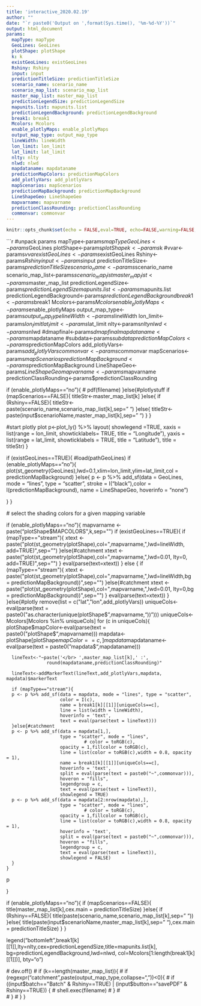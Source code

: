 ```yaml
---
title: 'interactive_2020.02.19'
author: ""
date: "`r paste0('Output on ',format(Sys.time(), '%m-%d-%Y'))`"
output: html_document
params:
  mapType: mapType
  GeoLines: GeoLines
  plotShape: plotShape
  k: k
  existGeoLines: existGeoLines
  Rshiny: Rshiny
  input: input
  predictionTitleSize: predictionTitleSize
  scenario_name: scenario_name
  scenario_map_list: scenario_map_list
  master_map_list: master_map_list
  predictionLegendSize: predictionLegendSize
  mapunits.list: mapunits.list
  predictionLegendBackground: predictionLegendBackground
  break1: break1
  Mcolors: Mcolors
  enable_plotlyMaps: enable_plotlyMaps
  output_map_type: output_map_type
  lineWidth: lineWidth
  lon_limit: lon_limit
  lat_limit: lat_limit
  nlty: nlty
  nlwd: nlwd
  mapdataname: mapdataname
  predictionMapColors: predictionMapColors
  add_plotlyVars: add_plotlyVars
  mapScenarios: mapScenarios
  predictionMapBackground: predictionMapBackground
  LineShapeGeo: LineShapeGeo
  mapvarname: mapvarname
  predictionClassRounding: predictionClassRounding
  commonvar: commonvar
---
```


```r
knitr::opts_chunk$set(echo = FALSE,eval=TRUE, echo=FALSE,warning=FALSE, message = FALSE)
```

```r
#unpack params
mapType<-params$mapType
GeoLines<-params$GeoLines
plotShape<-params$plotShape
k<-params$k
#vvar<-params$vvar
existGeoLines<-params$existGeoLines
Rshiny<-params$Rshiny
input<-params$input
predictionTitleSize<-params$predictionTitleSize
scenario_name<-params$scenario_name
scenario_map_list<-params$scenario_map_list
master_map_list<-params$master_map_list
predictionLegendSize<-params$predictionLegendSize
mapunits.list<-params$mapunits.list
predictionLegendBackground<-params$predictionLegendBackground
break1<-params$break1
Mcolors<-params$Mcolors
enable_plotlyMaps<-params$enable_plotlyMaps
output_map_type<-params$output_map_type
lineWidth<-params$lineWidth
lon_limit<-params$lon_limit
lat_limit<-params$lat_limit
nlty<-params$nlty
nlwd<-params$nlwd
#dmapfinal<-params$dmapfinal
mapdataname<-params$mapdataname
#subdata<-params$subdata
predictionMapColors<-params$predictionMapColors
add_plotlyVars<-params$add_plotlyVars
commonvar<-params$commonvar
mapScenarios<-params$mapScenarios
predictionMapBackground<-params$predictionMapBackground
LineShapeGeo<-params$LineShapeGeo
mapvarname<-params$mapvarname
predictionClassRounding<-params$predictionClassRounding

if (enable_plotlyMaps=="no"){
 # pdf(filename) 
}else{#plotlystuff
  if (mapScenarios==FALSE){
    titleStr<-master_map_list[k]
  }else{
    if (Rshiny==FALSE){
      titleStr<-paste(scenario_name,scenario_map_list[k],sep=" ")
    }else{
      titleStr<-paste(input$scenarioName,master_map_list[k],sep=" ")
    }
  }
  
  #start plotly plot
  p<-plot_ly() %>%
    layout(
      showlegend =TRUE,
      xaxis = list(range = lon_limit,
                   showticklabels= TRUE,
                   title = "Longitude"),
      yaxis = list(range = lat_limit,
                   showticklabels = TRUE,
                   title = "Latitude"),
      title = titleStr)
}

if (existGeoLines==TRUE){
  #load(pathGeoLines)
  if (enable_plotlyMaps=="no"){
    plot(st_geometry(GeoLines),lwd=0.1,xlim=lon_limit,ylim=lat_limit,col = predictionMapBackground)
  }else{
    p <- p %>% add_sf(data = GeoLines,  mode = "lines", type = "scatter",
                      stroke = I("black"),color = I(predictionMapBackground),
                      name = LineShapeGeo, hoverinfo = "none")
    
    
    
  }
}




  # select the shading colors for a given mapping variable
  
  
  
  if (enable_plotlyMaps=="no"){
    mapvarname <- paste("plotShape$MAPCOLORS",k,sep="")
    if (existGeoLines==TRUE){
      if (mapType=="stream"){
      xtext <- paste("plot(st_geometry(plotShape),col=",mapvarname,",lwd=lineWidth, add=TRUE)",sep="")
      }else{#catchment
      xtext <- paste("plot(st_geometry(plotShape),col=",mapvarname,",lwd=0.01, lty=0, add=TRUE)",sep="")
        }
      eval(parse(text=xtext))
    } else {
      if (mapType=="stream"){
      xtext <- paste("plot(st_geometry(plotShape),col=",mapvarname,",lwd=lineWidth,bg = predictionMapBackground))",sep="")
      }else{#catchment
      xtext <- paste("plot(st_geometry(plotShape),col=",mapvarname,",lwd=0.01, lty=0,bg = predictionMapBackground))",sep="")
}
      eval(parse(text=xtext))
    }
  }else{#plotly
    remove(list = c("lat","lon",add_plotlyVars))
    uniqueCols<-eval(parse(text = paste0("as.character(unique(plotShape$",mapvarname,"))")))
    uniqueCols<-Mcolors[Mcolors %in% uniqueCols]
    for (c in uniqueCols){
      plotShape$mapColor<-eval(parse(text = paste0("plotShape$",mapvarname)))
      mapdata<-plotShape[plotShape$mapColor==c,]
      mapdata$mapdataname<-eval(parse(text = paste0("mapdata$",mapdataname)))     
      
      lineText<-"~paste('</br> ',master_map_list[k],' :',
                   round(mapdataname,predictionClassRounding)"
      
      lineText<-addMarkerText(lineText,add_plotlyVars,mapdata, mapdata)$markerText
      
      if (mapType=="stream"){
      p <- p %>% add_sf(data = mapdata, mode = "lines", type = "scatter",
                        color = I(c),
                        name = break1[k][[1]][uniqueCols==c],
                        line = list(width = lineWidth),
                        hoverinfo = 'text',
                        text = eval(parse(text = lineText)))
      }else{#catchment
      p <- p %>% add_sf(data = mapdata[1,],  
                        type = "scatter", mode = "lines",
                                 # color = toRGB(c),
                        opacity = 1,fillcolor = toRGB(c),
                        line = list(color = toRGB(c),width = 0.8, opacity = 1),
                        name = break1[k][[1]][uniqueCols==c],
                        hoverinfo = 'text',
                        split = eval(parse(text = paste0("~",commonvar))),
                        hoveron = "fills",
                        legendgroup = c,
                        text = eval(parse(text = lineText)),
                        showlegend = TRUE)
      p <- p %>% add_sf(data = mapdata[2:nrow(mapdata),],  
                        type = "scatter", mode = "lines",
                                 # color = toRGB(c),
                        opacity = 1,fillcolor = toRGB(c),
                        line = list(color = toRGB(c),width = 0.8, opacity = 1),
                        hoverinfo = 'text',
                        split = eval(parse(text = paste0("~",commonvar))),
                        hoveron = "fills",
                        legendgroup = c,
                        text = eval(parse(text = lineText)),
                        showlegend = FALSE)
      }
    }
p
     
  }


if (enable_plotlyMaps=="no"){
  if (mapScenarios==FALSE){
    title(master_map_list[k],cex.main = predictionTitleSize)
  }else{
    if (Rshiny==FALSE){
      title(paste(scenario_name,scenario_map_list[k],sep=" "))
    }else{
      title(paste(input$scenarioName,master_map_list[k],sep=" "),cex.main = predictionTitleSize) 
    }
  }
  
  
  
  legend("bottomleft",break1[k][[1]],lty=nlty,cex=predictionLegendSize,title=mapunits.list[k],
         bg=predictionLegendBackground,lwd=nlwd, col=Mcolors[1:length(break1[k][[1]])], bty="o")
  
  
 # dev.off()
#  if (k==length(master_map_list)){
#    if (regexpr("catchment",paste(output_map_type,collapse=","))<0){
#      if ((input$batch=="Batch" & Rshiny==TRUE) | (input$button=="savePDF" & Rshiny==TRUE)) {
#        shell.exec(filename) 
#      }
#      
#    }
 # }
}


